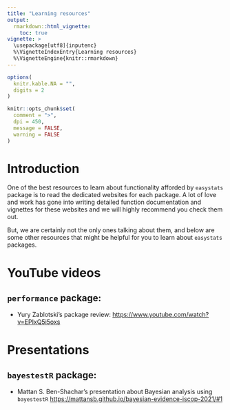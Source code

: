 ```yaml
---
title: "Learning resources"
output: 
  rmarkdown::html_vignette:
    toc: true
vignette: >
  \usepackage[utf8]{inputenc}
  %\VignetteIndexEntry{Learning resources}
  %\VignetteEngine{knitr::rmarkdown}
---
```


```r
options(
  knitr.kable.NA = "",
  digits = 2
)

knitr::opts_chunk$set(
  comment = ">",
  dpi = 450,
  message = FALSE,
  warning = FALSE
)
```

# Introduction

One of the best resources to learn about functionality afforded by `easystats`
package is to read the dedicated websites for each package. A lot of love and
work has gone into writing detailed function documentation and vignettes for
these websites and we will highly recommend you check them out.

But, we are certainly not the only ones talking about them, and below are some
other resources that might be helpful for you to learn about `easystats`
packages.

# YouTube videos

## `performance` package:

- Yury Zablotski's package review:
  <https://www.youtube.com/watch?v=EPIxQ5i5oxs>

# Presentations

## `bayestestR` package:

 - Mattan S. Ben-Shachar's presentation about Bayesian analysis using
   `bayestestR` <https://mattansb.github.io/bayesian-evidence-iscop-2021/#1>
